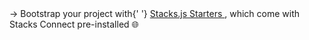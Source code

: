 <div class="p-4 bg-neutral-100 rounded-lg dark:bg-neutral-700 mb-6">
  → Bootstrap your project with{' '}
  <a
    class="font-bold text-neutral-500 dark:text-neutral-100"
    href="https://docs.hiro.so/stacksjs-starters"
  >
    Stacks.js Starters
  </a>
  , which come with Stacks Connect pre-installed 🌐
</div>
